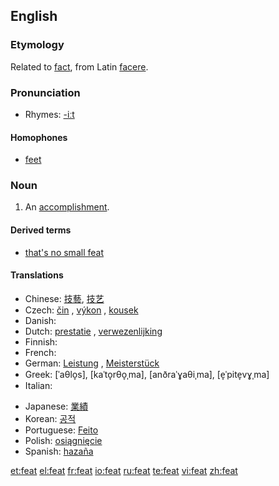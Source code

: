 ==English==

===Etymology===
Related to [[fact]], from Latin [[facere]].

===Pronunciation===
*Rhymes: [[Rhymes:English:-iːt|-iːt]]

====Homophones====
* [[feet]]

===Noun===
{{en-noun}}

# An [[accomplishment]].

====Derived terms====
* [[that's no small feat]]

====Translations====
{{top}}
* Chinese: [[技藝]], [[技艺]]
* Czech: [[čin]] {{m}}, [[výkon]] {{m}}, [[kousek]] {{m}}
* Danish: {{t-|da|præstation|c}}
* Dutch: [[prestatie]] {{f}}, [[verwezenlijking]] {{f}}
* Finnish: {{t-|fi|saavutus}}
* French: {{t+|fr|exploit|m}}
* German: [[Leistung]] {{f}}, [[Meisterstück]] {{n}}
* Greek: {{t|el|άθλος|m|sc=Grek}} [ˈaθlo̞s], {{t|el|κατόρθωμα|n|sc=Grek}} [kaˈto̞rθo̞ˌma], {{t|el|ανδραγάθημα|n|sc=Grek}} [anðraˈɣaθiˌma], {{t|el|επίτευγμα|n|sc=Grek}} [e̞ˈpite̞vɣˌma]
* Italian: {{t+|it|abilità|f}}
{{mid}}
* Japanese: [[業績]]
* Korean: [[공적]]
* Portuguese: [[Feito]]
* Polish: [[osiągnięcie]]
* Spanish: [[hazaña]] {{f}}
{{bottom}}

[[et:feat]]
[[el:feat]]
[[fr:feat]]
[[io:feat]]
[[ru:feat]]
[[te:feat]]
[[vi:feat]]
[[zh:feat]]